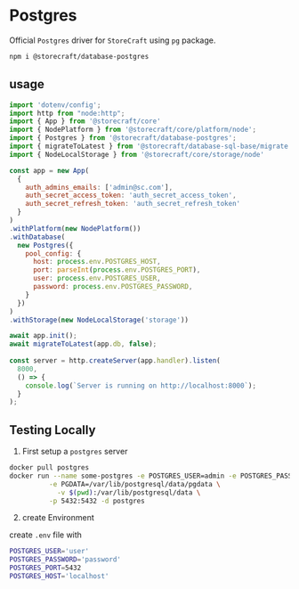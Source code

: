 # Post**gres**

Official `Postgres` driver for `StoreCraft` using `pg` package.

```bash
npm i @storecraft/database-postgres
```

## usage

```js
import 'dotenv/config';
import http from "node:http";
import { App } from '@storecraft/core'
import { NodePlatform } from '@storecraft/core/platform/node';
import { Postgres } from '@storecraft/database-postgres';
import { migrateToLatest } from '@storecraft/database-sql-base/migrate.js'
import { NodeLocalStorage } from '@storecraft/core/storage/node'

const app = new App(
  {
    auth_admins_emails: ['admin@sc.com'],
    auth_secret_access_token: 'auth_secret_access_token',
    auth_secret_refresh_token: 'auth_secret_refresh_token'
  }
)
.withPlatform(new NodePlatform())
.withDatabase(
  new Postgres({
    pool_config: {
      host: process.env.POSTGRES_HOST,
      port: parseInt(process.env.POSTGRES_PORT),
      user: process.env.POSTGRES_USER,
      password: process.env.POSTGRES_PASSWORD,
    }
  })
)
.withStorage(new NodeLocalStorage('storage'))

await app.init();
await migrateToLatest(app.db, false);
 
const server = http.createServer(app.handler).listen(
  8000,
  () => {
    console.log(`Server is running on http://localhost:8000`);
  }
); 

```

## Testing Locally

1. First setup a `postgres` server

```zsh
docker pull postgres
docker run --name some-postgres -e POSTGRES_USER=admin -e POSTGRES_PASSWORD=admin \
          -e PGDATA=/var/lib/postgresql/data/pgdata \
	        -v $(pwd):/var/lib/postgresql/data \
          -p 5432:5432 -d postgres
```

2. create Environment

create `.env` file with

```bash
POSTGRES_USER='user'
POSTGRES_PASSWORD='password'
POSTGRES_PORT=5432
POSTGRES_HOST='localhost'
```

